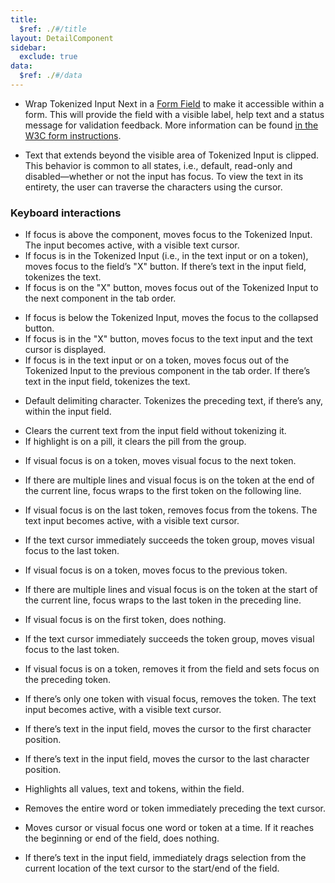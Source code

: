 ```yaml
---
title:
  $ref: ./#/title
layout: DetailComponent
sidebar:
  exclude: true
data:
  $ref: ./#/data
---
```


- Wrap Tokenized Input Next in a [Form Field](/salt/components/form-field) to make it accessible within a form. This will provide the field with a visible label, help text and a status message for validation feedback. More information can be found [in the W3C form instructions](https://www.w3.org/WAI/tutorials/forms/instructions/).

- Text that extends beyond the visible area of Tokenized Input is clipped. This behavior is common to all states, i.e., default, read-only and disabled—whether or not the input has focus. To view the text in its entirety, the user can traverse the characters using the cursor.

### Keyboard interactions

<KeyboardControls>
<KeyboardControl keyOrCombos="Tab">
  
- If focus is above the component, moves focus to the Tokenized Input. The input becomes active, with a visible text cursor.
- If focus is in the Tokenized Input (i.e., in the text input or on a token), moves focus to the field’s "X" button. If there’s text in the input field, tokenizes the text.
- If focus is on the "X" button, moves focus out of the Tokenized Input to the next component in the tab order.
</KeyboardControl>
<KeyboardControl keyOrCombos="Shift + Tab">

- If focus is below the Tokenized Input, moves the focus to the collapsed button.
- If focus is in the "X" button, moves focus to the text input and the text cursor is displayed.
- If focus is in the text input or on a token, moves focus out of the Tokenized Input to the previous component in the tab order. If there’s text in the input field, tokenizes the text.

</KeyboardControl>
<KeyboardControl keyOrCombos="Enter, Comma">

- Default delimiting character. Tokenizes the preceding text, if there’s any, within the input field.

</KeyboardControl>
<KeyboardControl keyOrCombos="Escape">

- Clears the current text from the input field without tokenizing it.
- If highlight is on a pill, it clears the pill from the group.

</KeyboardControl>
<KeyboardControl keyOrCombos="Right Arrow">

- If visual focus is on a token, moves visual focus to the next token.

- If there are multiple lines and visual focus is on the token at the end of the current line, focus wraps to the first token on the following line.

- If visual focus is on the last token, removes focus from the tokens. The text input becomes active, with a visible text cursor.

</KeyboardControl>
<KeyboardControl keyOrCombos="Left Arrow">

- If the text cursor immediately succeeds the token group, moves visual focus to the last token.

- If visual focus is on a token, moves focus to the previous token.

- If there are multiple lines and visual focus is on the token at the start of the current line, focus wraps to the last token in the preceding line.

- If visual focus is on the first token, does nothing.

</KeyboardControl>
<KeyboardControl keyOrCombos="Backspace">

- If the text cursor immediately succeeds the token group, moves visual focus to the last token.

- If visual focus is on a token, removes it from the field and sets focus on the preceding token.

- If there’s only one token with visual focus, removes the token. The text input becomes active, with a visible text cursor.

</KeyboardControl>
<KeyboardControl keyOrCombos="Home">

- If there’s text in the input field, moves the cursor to the first character position.

</KeyboardControl>
<KeyboardControl keyOrCombos="End">

- If there’s text in the input field, moves the cursor to the last character position.

</KeyboardControl>
<KeyboardControl keyOrCombos="Ctrl/Cmd + A">

- Highlights all values, text and tokens, within the field.

</KeyboardControl>
<KeyboardControl keyOrCombos="Ctrl/Opt + Backspace">

- Removes the entire word or token immediately preceding the text cursor.

</KeyboardControl>
<KeyboardControl keyOrCombos="Ctrl/Opt + Arrow Keys">

- Moves cursor or visual focus one word or token at a time. If it reaches the beginning or end of the field, does nothing.

</KeyboardControl>
<KeyboardControl keyOrCombos="Shift + Home/End">

- If there’s text in the input field, immediately drags selection from the current location of the text cursor to the start/end of the field.

</KeyboardControl>
</KeyboardControls>
